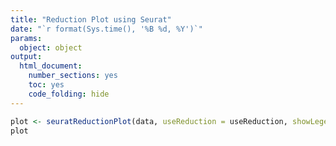 ```yaml
---
title: "Reduction Plot using Seurat"
date: "`r format(Sys.time(), '%B %d, %Y')`"
params:
  object: object
output:
  html_document:
    number_sections: yes
    toc: yes
    code_folding: hide
---
```

```r
plot <- seuratReductionPlot(data, useReduction = useReduction, showLegend = showLegend, groupBy = groupBy, splitBy = splitBy)
plot
```